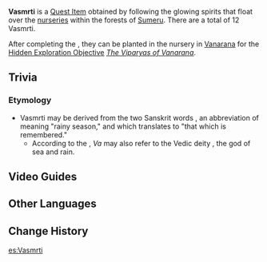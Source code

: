 {{Item Infobox
|id           = 101796
|image        = Item Vasmrti.png
|type         = Quest Items
|description  = An item you obtained after traversing the nursery. It is translucent and seems to contain the memories of the earth.
|source1      = Obtained from [[Nurseries]]
}}
'''Vasmrti''' is a [[Quest Item]] obtained by following the glowing spirits that float over the [[nurseries]] within the forests of [[Sumeru]]. There are a total of 12 Vasmrti.

After completing the {{Quest|Sprouting Seedlings}}, they can be planted in the nursery in [[Vanarana (Subarea)|Vanarana]] for the [[Hidden Exploration Objective]] ''[[The Viparyas of Vanarana]]''.

==Trivia==
===Etymology===
* Vasmrti may be derived from the two Sanskrit words {{Lang|mini=1|sa=व|sa_rm=va}}, an abbreviation of {{Lang|mini=1|sa=वर्ष|sa_rm=varṣa}} meaning "rainy season," and {{Lang|mini=1|sa=स्मृति|sa_rm=smṛti}} which translates to "that which is remembered."
** According to the {{w|Puranas}}, ''Va'' may also refer to the Vedic deity {{Lang|{{w|Varuna}}|sa=वरुण}}, the god of sea and rain.

==Video Guides==
{{EVT
|video1   = https://youtu.be/V-rDlorLYRE
|caption1 = All 12 Vasmrti Locations: Sprouting Seedlings

|video2   = https://youtu.be/XVSDdPytaWk
|caption2 = All 12 Vasmrti Locations
}}

==Other Languages==
{{Other Languages
|default_hidden = 1
|en      = Vasmrti
|zhs     = 桓斯弥利底
|zhs_rm  = Huánsīmílìdǐ
|zht     = 桓斯彌利底
|zht_rm  = Huánsīmílìdǐ
|ja      = ヴァスミリティ
|ja_rm   = Vasumiriti
|ko      = 바스므리티
|es      = Vasmrti
|fr      = Vasmrti
|ru      = Васмрти
|th      = Vasmrti
|vi      = Vasmrti
|de      = Vasmrti
|id      = Vasmrti
|pt      = Vasmrti
|tr      = Vasmrti
|it      = Vasmrti
}}

==Change History==
{{Change History|3.0}}

[[es:Vasmrti]]